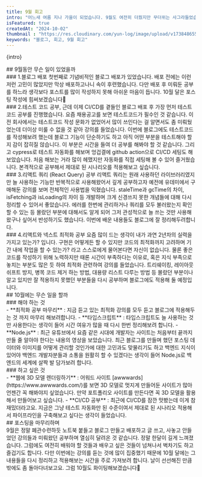 ```yaml
---
title: 9월 회고
intro: "어느새 여름 지나 가을이 되었습니다. 9월도 여전히 더웠지만 무더위는 사그라들었습니다. 덕분에 여름 내내 하던 강제 미라클 모닝을 중단하게 되었습니다🫠 잠은 조금 늘었지만 그럼에도 이것저것 많은 일들을 한 것 같습니다. 그럼 9월 한 달간 무슨 일을 하며 지냈는지 돌아보도록 하겠습니다."
isFeatured: true
createdAt: "2024-10-02"
thumbnail : "https://res.cloudinary.com/yun-log/image/upload/v1738486550/12.september/lljokkakxqjxw946nq0p.jpg" 
keywords: "블로그, 회고, 9월 회고"
---
```

<p>{intro}</p>
<Spacing size="lg" />
## 9월동안 무슨 일이 있었을까
<br/>
### 1.블로그 배포
첫번째로 기념비적인 블로그 배포가 있었습니다. 배포 전에는 이런 저런 고민이 많았지만 막상 배포하고나니 속이 후련했습니다. 다만 배포 후 미뤄둔 공부를 하느라 생각보다 포스트를 많이 작성하지 못해 아쉬운 마음이 듭니다. 10월 달은 포스팅 작성에 힘써보겠습니다💪
<br/>
### 2.테스트 코드 공부, 근데 이제 CI/CD를 곁들인
블로그 배포 후 가장 먼저 테스트코드 공부를 진행했습니다. 요즘 채용공고를 보면 테스트코드가 필수인 것 같습니다. 이전 회사에서는 테스트코드 작성 문화가 없었어서 많이 쓰인다는 걸 알면서도 좀 미뤄뒀었는데 더이상 미룰 수 없을 것 같아 강의를 들었습니다. 이번에 블로그에도 테스트코드를 작성해보려 했는데 블로그 기능이 단순하기도 하고 아직 어떤 부분을 테스트해야 할지 감이 잡히질 않습니다. 이 부분은 시간을 들여 더 공부를 해봐야 할 것 같습니다. 그리고 cypress로 테스트 자동화를 해보며 엉겁결에 github action으로 CI/CD 세팅도 해보았습니다. 처음 해보는 거라 많이 헤맸지만 자동화를 직접 세팅해 볼 수 있어 즐거웠습니다. 본격적으로 공부해서 제대로 된 시나리오를 적용해보고 싶습니다.
<br/>
### 3.리액트 쿼리 (React Query) 공부
리액트 쿼리는 원래 사용하던 라이브러리였지만 늘 사용하는 기능만 반복적으로 사용해왔어서 깊게 공부하고자 예전에 유데미에서 구매해둔 강의를 보며 전체적인 사용법을 익혔습니다. staleTime과 gcTime의 차이, isFetching과 isLoading의 차이 등 개발하며 크게 신경쓰지 못한 개념들에 대해 다시 정리할 수 있어서 좋았습니다. 에러를 한번에 관리하거나 쿼리를 모두 불러왔는지 확인할 수 있는 등 몰랐던 부분에 대해서도 알게 되어 그저 관성적으로 늘 쓰는 것만 사용해왔구나 싶어서 반성하기도 했습니다. 이번에 배운 내용들도 블로그에 잘 정리해두려합니다.
<br/>
### 4.리액트와 넥스트 최적화 공부
요즘 많이 드는 생각이 내가 과연 2년차의 실력을 가지고 있는가? 입니다. 구현은 어떻게든 할 수 있지만 코드의 최적화까지 고려하며 기간 내에 작업을 할 수 있는가? 라고 스스로에게 물어본다면 자신이 없습니다. 물론 좋은 코드를 작성하기 위해 노력하지만 때론 시간이 부족하다는 이유로, 혹은 지식 부족으로 놓치는 부분도 많은 듯 하여 최적화 관련하여 강의를 들었습니다. 트리쉐이킹, 레이아웃 쉬프트 방지, 병목 코드 제거 하는 방법, 대용량 리스트 다루는 방법 등 몰랐던 부분이나 알고 있지만 잘 적용하지 못했던 부분들을 다시 공부하며 블로그에도 적용해 둘 예정입니다. 
<br/>
## 10월에는 무슨 일을 할까
<br/>
### 해야 하는 것
<br/>
- **최적화 공부 마무리** : 지금 듣고 있는 최적화 강의를 모두 듣고 블로그에 적용해두는 것 까지 마무리 해보려합니다.
- **타입스크립트** : 타입스크립트도 늘 사용하는 것만 사용한다는 생각이 들어 시간 여유가 많을 때 다시 한번 정리해보려 합니다.
- **Node.js** : 최근 유튜브에서 요즘 같은 시대에 개발자는 사이트는 처음부터 끝까지 만들 줄 알아야 한다는 내용의 영상을 보았습니다. 최근 블로그를 만들며 했던 포스팅 데이터와 이미지를 어떻게 관리할 것인가에 대한 고민과도 맞물리기도 하고 백엔드 지식이 있어야 백엔드 개발자분들과 소통을 원활히 할 수 있겠다는 생각이 들어 Node.js로 백엔드의 세계에 살짝 발 담가보려 합니다.
<br/>
### 하고 싶은 것
<br/>
- **웹에 3D 모델 렌더링하기** : 어워드 사이트 [awwwards](https://www.awwwards.com/)를 보면 3D 모델로 멋지게 만들어둔 사이트가 많아 언젠간 꼭 해봐야지 싶었습니다. 만약 포트폴리오 사이트를 만든다면 꼭 3D 모델을 활용해서 만들어보고 싶습니다.
- **CI/CD 공부** : 최근에 CI/CD를 잠깐 맛봤는데 이게 참 재밌더라고요. 지금은 그냥 테스트 자동화만 된 수준이여서 제대로 된 시나리오 적용해서 파이프라인을 구축해보고 싶다는 생각이 들었습니다.
<br/>
## 포스팅을 마무리하며
<br/>
9월은 정말 폐관수련하듯 노트북 붙들고 블로그 만들고 배포하고 글 쓰고, 사놓고 안들었던 강의들과 미뤄왔던 공부하며 열심히 달려온 것 같습니다. 정말 한달이 길게 느껴졌습니다. 그럼에도 여전히 배워야 할 것들과 배우고 싶은 것들이 넘쳐나서 벅차기도 하고 즐겁기도 합니다. 다만 이번에는 강의를 듣는 것에 많이 집중했기 때문에 10월 달에는 그 내용들을 다시 정리하고 적용해보는 시간을 주로 가져보려 합니다. 날이 선선해진 만큼 밖에도 좀 돌아다녀보고요. 그럼 10월도 화이팅해보겠습니다💪  






